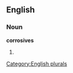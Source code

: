 ==English==

===Noun===
'''corrosives'''

# {{plural of|[[corrosive]]}}

[[Category:English plurals]]